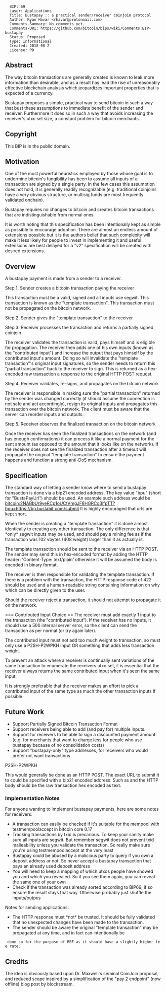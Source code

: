 <pre>
  BIP: 69
  Layer: Applications
  Title: Bustapay :: a practical sender/receiver coinjoin protocol
  Author: Ryan Havar <rhavar@protonmail.com>
  Comments-Summary: No comments yet.
  Comments-URI: https://github.com/bitcoin/bips/wiki/Comments:BIP-bustapay
  Status: Proposed
  Type: Informational
  Created: 2018-08-2
  License: PD
</pre>


==Abstract==

The way bitcoin transactions are generally created is known to leak more information than desirable, and as a result has lead the rise of unreasonably effective blockchain analysis which jeopardizes important properties that is expected of a currency.

Bustapay proposes a simple, practical way to send bitcoin in such a way that bust these assumptions to immediate benefit of the sender and receiver. Furthermore it does so in such a way that avoids increasing the receiver's utxo set size, a constant problem for bitcoin merchants.

==Copyright==

This BIP is in the public domain.

==Motivation==

One of the most powerful heuristics employed by those whose goal is to undermine
bitcoin's fungibility has been to assume all inputs of a transaction are signed by
a single party. In the few cases this assumption does not hold, it is generally
readily recognizable (e.g. traditional coinjoins have a very obvious structure,
or multisig funds are most frequently validated onchain).

Bustapay requires no changes to bitcoin and creates bitcoin transactions that are
indistinguishable from normal ones.

It is worth noting that this specification has been intentionally kept as simple
as possible to encourage adoption. There are almost an endless amount of extensions possible but it is the authors belief that such complexity will make it less likely for people to invest in implementing it and useful extensions are best delayed for a "v2" specification
will be created with desired extensions.

==Overview==

A bustapay payment is made from a sender to a receiver.

Step 1. Sender creates a bitcoin transaction paying the receiver

This transaction must be a valid, signed and all inputs use segwit. This transaction is known as the "template transaction". This transaction must not be propagated on the bitcoin network.

Step 2. Sender gives the "template transaction" to the receiver

Step 3. Receiver processes the transaction and returns a partially signed coinjoin

The receiver validates the transaction is valid, pays himself and is eligible for propagation. The receiver then adds one of his own inputs (known as the "contributed input") and increase the output that pays himself by the contributed input's amount. Doing so will invalidate the "template transaction"'s original input signatures, so the sender needs to return this "partial transaction" back to the receiver to sign. This is returned as a hex-encoded raw transaction a response to the original HTTP POST request.

Step 4. Receiver validates, re-signs, and propagates on the bitcoin network

The receiver is responsible in making sure the "partial transaction" returned by the sender was changed correctly (it should assume the connection is not safe and act accordingly), resign its original inputs and propagates this transaction over the bitcoin network. The client must be aware that the server can reorder inputs and outputs.

Step 5. Receiver observes the finalized transaction on the bitcoin network

Once the receiver has seen the finalized transactions on the network (and has enough confirmations) it can process it like a normal payment for the sent amount (as opposed to the amount that it looks like on the network). If the receiver does not see the finalized transaction after a timeout will propagate the original "template transaction" to ensure the payment happens and function a strong anti-DoS mechanism.

== Specification ==

The standard way of letting a sender know where to send a bustapay transaction is done via a bip21 encoded address. The key value "bpu" (short for "BustaPayUrl") should be used. An example such address would be bitcoin:2NABbUr9yeRCp1oUCtVmgJF8HGRCo3ifpTT?bpu=https://bp.bustabit.com/submit It is highly encouraged that urls are kept short.

When the sender is creating a "template transaction" it is done almost identically to creating any other transaction. The only difference is that *only* segwit inputs may be used, and should pay a mining fee as if the transaction was 102 vbytes (408 weight) larger than it as actually is.

The template transaction should be sent to the receiver via an HTTP POST. The sender may send this in hex-encoded format by adding the HTTP header: 'Content-Type: text/plain' otherwise it will be assumed the body is encoded in binary format.

The receiver is then responsible for validating the template transaction. If there is a problem with the transaction, the HTTP response code of 422 should be used and a human-readable string containing information on why which can be directly given to the user.

Should the receiver reject a transaction, it should not attempt to propagate it on the network.

=== Contributed Input Choice ==
The receiver must add exactly 1 input to the transaction (the "contributed input"). If the receiver has no inputs, it should use a 500 internal server error, so the client can send the transaction as per normal (or try again later).

The contributed input must not add too much weight to transaction, so must only use a P2SH-P2WPKH input OR something that adds less transaction weight.

To prevent an attack where a receiver is continually sent variations of the same transaction to enumerate the receivers utxo set, it is essential that the receiver always returns the same contributed input when it's seen the same input.


It is strongly preferable that the receiver makes an effort to pick a contributed input of the same type as much the other transaction inputs if possible.



== Future Work ==

* Support Partially Signed Bitcoin Transaction Format
* Support receivers being able to add (and pay for) multiple inputs.
* Support for receivers to be able to sign a discounted payment amount (e.g. for merchants that want to charge less for people who use bustapay because of no consolidation costs)
* Support "bustapay-only" type addresses, for receivers who would prefer not want  transactions




P2SH-P2WPKH






This would generally be done as an HTTP POST. The exact URL to submit it to could be specified with a bip21 encoded address. Such as  and the HTTP body should be the raw transaction hex encoded as text.



=== Implementation Notes ===
For anyone wanting to implement bustapay payments, here are some notes for receivers:

* A transaction can easily be checked if it's suitable for the mempool with testmempoolaccept in bitcoin core 0.17
* Tracking transactions by txid is precarious. To keep your sanity make sure all inputs are segwit. But remember segwit does not prevent txid malleability unless you validate the transaction. So really make sure you're using testmempoolaccept at the very least
* Bustapay could be abused by a malicious party to query if you own a deposit address or not. So never accept a bustapay transaction that pays an already used deposit address
* You will need to keep a mapping of which utxos people have showed you and which you revealed. So if you see them again, you can reveal the same one of your own
* Check if the transaction was already sorted according to BIP69, if so ensure the result stays that way. Otherwise probably just shuffle the inputs/outpus

Notes for sending applications:

* The HTTP response must *not* be trusted. It should be fully validated that no unexpected changes have been made to the transaction.
* The sender should be aware the original "template transaction" may be propagated at any time, and in fact can intentionally be
  done so for the purpose of RBF as it should have a slightly higher fee rate.

== Credits ==
The idea is obviously based upon Dr. Maxwell's seminal CoinJoin proposal, and reduced scope inspired by a simplification of the "pay 2 endpoint" (now offline) blog post by blockstream.
